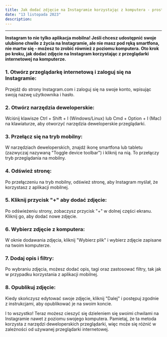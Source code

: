 ```yaml
---
title: Jak dodać zdjęcie na Instagramie korzystając z komputera - prosty przewodnik?
date: "13 listopada 2023"
description: 
---
```


---
**Instagram to nie tylko aplikacja mobilna! Jeśli chcesz udostępnić swoje ulubione chwile z życia na Instagramie, ale nie masz pod ręką smartfona, nie martw się - możesz to zrobić również z poziomu komputera. Oto krok po kroku, jak dodać zdjęcie na Instagram korzystając z przeglądarki internetowej na komputerze.**

### 1. Otwórz przeglądarkę internetową i zaloguj się na Instagramie:

Przejdź do strony Instagram.com i zaloguj się na swoje konto, wpisując swoją nazwę użytkownika i hasło.

### 2. Otwórz narzędzia deweloperskie:

Wciśnij klawisze Ctrl + Shift + I (Windows/Linux) lub Cmd + Option + I (Mac) na klawiaturze, aby otworzyć narzędzia deweloperskie przeglądarki.

### 3. Przełącz się na tryb mobilny:

W narzędziach deweloperskich, znajdź ikonę smartfona lub tabletu (zazwyczaj nazywaną "Toggle device toolbar") i kliknij na nią. To przełączy tryb przeglądania na mobilny.

### 4. Odśwież stronę:

Po przełączeniu na tryb mobilny, odśwież stronę, aby Instagram myślał, że korzystasz z aplikacji mobilnej.

### 5. Kliknij przycisk "+" aby dodać zdjęcie:

Po odświeżeniu strony, zobaczysz przycisk "+" w dolnej części ekranu. Kliknij go, aby dodać nowe zdjęcie.

### 6. Wybierz zdjęcie z komputera:

W oknie dodawania zdjęcia, kliknij "Wybierz plik" i wybierz zdjęcie zapisane na twoim komputerze.

### 7. Dodaj opis i filtry:

Po wybraniu zdjęcia, możesz dodać opis, tagi oraz zastosować filtry, tak jak w przypadku korzystania z aplikacji mobilnej.

### 8. Opublikuj zdjęcie:

Kiedy skończysz edytować swoje zdjęcie, kliknij "Dalej" i postępuj zgodnie z instrukcjami, aby opublikować je na swoim koncie.

I to wszystko! Teraz możesz cieszyć się dzieleniem się swoimi chwilami na Instagramie nawet z poziomu swojego komputera. Pamietaj, że ta metoda korzysta z narzędzi deweloperskich przeglądarki, więc może się różnić w zależności od używanej przeglądarki internetowej.